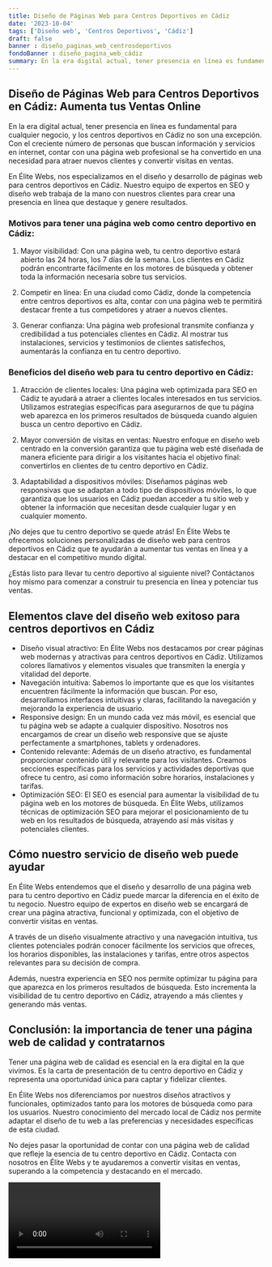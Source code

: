 ```yaml
---
title: Diseño de Páginas Web para Centros Deportivos en Cádiz
date: '2023-10-04'
tags: ['Diseño web', 'Centros Deportivos', 'Cádiz']
draft: false
banner : diseño_paginas_web_centrosdeportivos
fondoBanner : diseño_pagina_web_cádiz
summary: En la era digital actual, tener presencia en línea es fundamental para cualquier negocio, y los centros deportivos en Cádiz no son una excepción. Con el creciente número de personas que buscan información y servicios en internet, contar con una página web profesional se ha convertido en una necesidad para atraer nuevos clientes y convertir visitas en ventas.
---
```


## Diseño de Páginas Web para Centros Deportivos en Cádiz: Aumenta tus Ventas Online

En la era digital actual, tener presencia en línea es fundamental para cualquier negocio, y los centros deportivos en Cádiz no son una excepción. Con el creciente número de personas que buscan información y servicios en internet, contar con una página web profesional se ha convertido en una necesidad para atraer nuevos clientes y convertir visitas en ventas.

En Élite Webs, nos especializamos en el diseño y desarrollo de páginas web para centros deportivos en Cádiz. Nuestro equipo de expertos en SEO y diseño web trabaja de la mano con nuestros clientes para crear una presencia en línea que destaque y genere resultados.

### Motivos para tener una página web como centro deportivo en Cádiz:

1. Mayor visibilidad: Con una página web, tu centro deportivo estará abierto las 24 horas, los 7 días de la semana. Los clientes en Cádiz podrán encontrarte fácilmente en los motores de búsqueda y obtener toda la información necesaria sobre tus servicios.

2. Competir en línea: En una ciudad como Cádiz, donde la competencia entre centros deportivos es alta, contar con una página web te permitirá destacar frente a tus competidores y atraer a nuevos clientes.

3. Generar confianza: Una página web profesional transmite confianza y credibilidad a tus potenciales clientes en Cádiz. Al mostrar tus instalaciones, servicios y testimonios de clientes satisfechos, aumentarás la confianza en tu centro deportivo.

### Beneficios del diseño web para tu centro deportivo en Cádiz:

1. Atracción de clientes locales: Una página web optimizada para SEO en Cádiz te ayudará a atraer a clientes locales interesados en tus servicios. Utilizamos estrategias específicas para asegurarnos de que tu página web aparezca en los primeros resultados de búsqueda cuando alguien busca un centro deportivo en Cádiz.

2. Mayor conversión de visitas en ventas: Nuestro enfoque en diseño web centrado en la conversión garantiza que tu página web esté diseñada de manera eficiente para dirigir a los visitantes hacia el objetivo final: convertirlos en clientes de tu centro deportivo en Cádiz.

3. Adaptabilidad a dispositivos móviles: Diseñamos páginas web responsivas que se adaptan a todo tipo de dispositivos móviles, lo que garantiza que los usuarios en Cádiz puedan acceder a tu sitio web y obtener la información que necesitan desde cualquier lugar y en cualquier momento.

¡No dejes que tu centro deportivo se quede atrás! En Élite Webs te ofrecemos soluciones personalizadas de diseño web para centros deportivos en Cádiz que te ayudarán a aumentar tus ventas en línea y a destacar en el competitivo mundo digital.

¿Estás listo para llevar tu centro deportivo al siguiente nivel? Contáctanos hoy mismo para comenzar a construir tu presencia en línea y potenciar tus ventas.

<GifSeo />

<Cta />

## Elementos clave del diseño web exitoso para centros deportivos en Cádiz

- Diseño visual atractivo: En Élite Webs nos destacamos por crear páginas web modernas y atractivas para centros deportivos en Cádiz. Utilizamos colores llamativos y elementos visuales que transmiten la energía y vitalidad del deporte.
- Navegación intuitiva: Sabemos lo importante que es que los visitantes encuentren fácilmente la información que buscan. Por eso, desarrollamos interfaces intuitivas y claras, facilitando la navegación y mejorando la experiencia de usuario.
- Responsive design: En un mundo cada vez más móvil, es esencial que tu página web se adapte a cualquier dispositivo. Nosotros nos encargamos de crear un diseño web responsive que se ajuste perfectamente a smartphones, tablets y ordenadores.
- Contenido relevante: Además de un diseño atractivo, es fundamental proporcionar contenido útil y relevante para los visitantes. Creamos secciones específicas para los servicios y actividades deportivas que ofrece tu centro, así como información sobre horarios, instalaciones y tarifas.
- Optimización SEO: El SEO es esencial para aumentar la visibilidad de tu página web en los motores de búsqueda. En Élite Webs, utilizamos técnicas de optimización SEO para mejorar el posicionamiento de tu web en los resultados de búsqueda, atrayendo así más visitas y potenciales clientes.

## Cómo nuestro servicio de diseño web puede ayudar

En Élite Webs entendemos que el diseño y desarrollo de una página web para tu centro deportivo en Cádiz puede marcar la diferencia en el éxito de tu negocio. Nuestro equipo de expertos en diseño web se encargará de crear una página atractiva, funcional y optimizada, con el objetivo de convertir visitas en ventas.

A través de un diseño visualmente atractivo y una navegación intuitiva, tus clientes potenciales podrán conocer fácilmente los servicios que ofreces, los horarios disponibles, las instalaciones y tarifas, entre otros aspectos relevantes para su decisión de compra.

Además, nuestra experiencia en SEO nos permite optimizar tu página para que aparezca en los primeros resultados de búsqueda. Esto incrementa la visibilidad de tu centro deportivo en Cádiz, atrayendo a más clientes y generando más ventas.

## Conclusión: la importancia de tener una página web de calidad y contratarnos

Tener una página web de calidad es esencial en la era digital en la que vivimos. Es la carta de presentación de tu centro deportivo en Cádiz y representa una oportunidad única para captar y fidelizar clientes.

En Élite Webs nos diferenciamos por nuestros diseños atractivos y funcionales, optimizados tanto para los motores de búsqueda como para los usuarios. Nuestro conocimiento del mercado local de Cádiz nos permite adaptar el diseño de tu web a las preferencias y necesidades específicas de esta ciudad.

No dejes pasar la oportunidad de contar con una página web de calidad que refleje la esencia de tu centro deportivo en Cádiz. Contacta con nosotros en Élite Webs y te ayudaremos a convertir visitas en ventas, superando a la competencia y destacando en el mercado.

<Video />

<CtaBot job='Centros Deportivos' city='Cádiz'/>

<Gmaps query='Cádiz+españa+maps' />